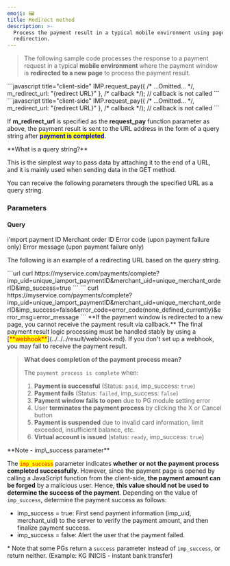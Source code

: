 ```yaml
---
emoji: 🖼
title: Redirect method
description: >-
  Process the payment result in a typical mobile environment using page
  redirection.
---
```





> The following sample code processes the response to a payment request in a typical **mobile environment** where the payment window is **redirected to a new page** to process the payment result.

<ContentRef slug="/en////tips/redirect" />

<Tabs>
<Tab title="JavaScript">
```javascript title="client-side"
IMP.request_pay({
      /* ...Omitted... */,
      m_redirect_url: "{redirect URL}" 
  }, /* callback */);     // callback is not called
```


</Tab>

<Tab title="JavaScript (ES Next)">
```javascript title="client-side"
IMP.request_pay({
      /* ...Omitted... */,
      m_redirect_url: "{redirect URL}" 
}, /* callback */); // callback is not called
```


</Tab>
</Tabs>

If **m\_redirect\_url** is specified as the **request\_pay** function parameter as above, the payment result is sent to the URL address in the form of a query string after <mark style="color:blue;">**payment is completed**</mark>.

<Hint style="info">
**What is a query string?**

This is the simplest way to pass data by attaching it to the end of a URL, and it is mainly used when sending data in the GET method.

</Hint>

<Swagger method="get" path="complete" baseUrl="https://merchant domain address/" summary="Sets the endpoint url to receive the payment result via m_redirect_url.">
<SwaggerDescription>
You can receive the following parameters through the specified URL as a query string.

</SwaggerDescription>

### Parameters

#### Query

<SwaggerParameter name="imp_uid" required="true">
i'mport payment ID

</SwaggerParameter>
<SwaggerParameter required="true" name="merchant_uid">
Merchant order ID

</SwaggerParameter>
<SwaggerParameter required="true" name="imp_success">


</SwaggerParameter>
<SwaggerParameter name="error_code" required="false">
Error code (upon payment failure only)

</SwaggerParameter>
<SwaggerParameter name="error_msg" required="false">
Error message (upon payment failure only)

</SwaggerParameter>


</Swagger>

The following is an example of a redirecting URL based on the query string.

<Tabs>
<Tab title="Payment successful/virtual account issued">
```url
curl https://myservice.com/payments/complete?imp_uid=unique_iamport_paymentID&merchant_uid=unique_merchant_orderID&imp_success=true
```

</Tab>

<Tab title="Payment failed">
```
curl https://myservice.com/payments/complete?imp_uid=unique_iamport_paymentID&merchant_uid=unique_merchant_orderID&imp_success=false&error_code=error_code(none_defined_currently)&error_msg=error_message
```

</Tab>
</Tabs>

<Hint style="danger">
**If the payment window is redirected to a new page, you cannot receive the payment result via callback.**

</Hint>

<Hint style="danger">
The final payment result logic processing must be handled stably by using a [<mark style="color:red;">**webhook**</mark>](../../../result/webhook.md). If you don't set up a webhook, you may fail to receive the payment result.

</Hint>

> **What does completion of the payment process mean?**
>
> The `payment process is complete` when:
>
> 1. **Payment is successful** (Status: `paid`, imp\_success: `true`)
> 2. **Payment fails** (Status: `failed`, imp\_success: `false`)
> 3. **Payment window fails to open** due to PG module setting error
> 4. User **terminates the payment process** by clicking the X or Cancel button
> 5. **Payment is suspended** due to invalid card information, limit exceeded, insufficient balance, etc.
> 6. **Virtual account is issued** (status: `ready`, imp\_success: `true`)

<Hint style="warning">
**Note - imp\_success parameter**

The <mark style="color:red;">`imp_success`</mark> parameter indicates **whether or not the payment process completed successfully**. However, since the payment page is opened by calling a JavaScript function from the client-side, **the payment amount can be forged** by a malicious user. Hence, **this value should not be used to determine the success of the payment**. Depending on the value of `imp_success`, determine the payment success as follows:

* imp\_success = true: First send payment information (imp\_uid, merchant\_uid) to the server to verify the payment amount, and then finalize payment success.
* imp\_success = false: Alert the user that the payment failed.

\* Note that some PGs return a `success` parameter instead of `imp_success`, or return neither. (Example: KG INICIS - instant bank transfer)

</Hint>
